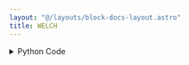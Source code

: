 ```yaml
---
layout: "@/layouts/block-docs-layout.astro"
title: WELCH
---
```



<PythonDocsDisplay docstring={docstring} />
<AppDisplay app={app} client:visible />

<details>
<summary>Python Code</summary>
```python
from flojoy import OrderedPair, flojoy, Matrix, Scalar
import numpy as np
from collections import namedtuple
from typing import Literal

import scipy.signal


@flojoy
def WELCH(
    default: OrderedPair | Matrix,
    fs: float = 1.0,
    window: str = "hann",
    nperseg: int = 2,
    noverlap: int = 1,
    nfft: int = 2,
    detrend: str = "constant",
    return_onesided: bool = True,
    scaling: str = "density",
    axis: int = -1,
    average: str = "mean",
    select_return: Literal["f", "Pxx"] = "f",
) -> OrderedPair | Matrix | Scalar:
    """The WELCH node is based on a numpy or scipy function.

    The description of that function is as follows:

            Estimate power spectral density using Welch's method.

            Welch's method [1]_ computes an estimate of the power spectral density by dividing the data into overlapping segments,
            computing a modified periodogram for each segment, and averaging the periodograms.

    Parameters
    ----------
    select_return : 'f', 'Pxx'
        Select the desired object to return.
        See the respective function docs for descriptors.
    x : array_like
        Time series of measurement values.
    fs : float, optional
        Sampling frequency of the 'x' time series.
        Defaults to 1.0.
    window : str or tuple or array_like, optional
        Desired window to use. If 'window' is a string or tuple, it is
        passed to 'get_window' to generate the window values, which are
        DFT-even by default.
        See 'get_window' for a list of windows and required parameters.
        If 'window' is array_like,it will be used directly as the window
        and its length must be nperseg.
        Defaults to a Hann window.
    nperseg : int, optional
        Length of each segment.
        Defaults to None, but if window is str or tuple, is set to 256,
        and if window is array_like, is set to the length of the window.
    noverlap : int, optional
        Number of points to overlap between segments.
        If 'None', noverlap = nperseg // 2.
        Defaults to 'None'.
    nfft : int, optional
        Length of the FFT used, if a zero padded FFT is desired.
        If 'None', the FFT length is 'nperseg'.
        Defaults to 'None'.
    detrend : str or function or 'False', optional
        Specifies how to detrend each segment.
        If 'detrend' is a string, it is passed as the 'type' argument to the 'detrend' function.
        If it is a function, it takes a segment and returns a detrended segment.
        If 'detrend' is 'False', no detrending is done.
        Defaults to 'constant'.
    return_onesided : bool, optional
        If 'True', returns a one-sided spectrum for real data.
        If 'False', returns a two-sided spectrum.
        Defaults to 'True', but for complex data, a two-sided spectrum is always returned.
    scaling : { 'density', 'spectrum' }, optional
        Selects between computing the power spectral density ('density')
        where 'Pxx' has units of V**2/Hz and computing the power
        spectrum ('spectrum') where 'Pxx' has units of V**2, if 'x'
        is measured in V and 'fs' is measured in Hz.
        Defaults to 'density'.
    axis : int, optional
        Axis along which the periodogram is computed.
        The default is over the last axis (i.e. axis=-1).
    average : { 'mean', 'median' }, optional
        Method to use when averaging periodograms.
        Defaults to 'mean'.

    .. versionadded:: 1.2.0

    Returns
    -------
    DataContainer
        type 'ordered pair', 'scalar', or 'matrix'
    """

    result = scipy.signal.welch(
        x=default.y,
        fs=fs,
        window=window,
        nperseg=nperseg,
        noverlap=noverlap,
        nfft=nfft,
        detrend=detrend,
        return_onesided=return_onesided,
        scaling=scaling,
        axis=axis,
        average=average,
    )

    return_list = ["f", "Pxx"]
    if isinstance(result, tuple):
        res_dict = {}
        num = min(len(result), len(return_list))
        for i in range(num):
            res_dict[return_list[i]] = result[i]
        result = res_dict[select_return]
    else:
        result = result._asdict()
        result = result[select_return]

    if isinstance(result, np.ndarray):
        result = OrderedPair(x=default.x, y=result)
    else:
        assert isinstance(
            result, np.number | float | int
        ), f"Expected np.number, float or int for result, got {type(result)}"
        result = Scalar(c=float(result))

    return result

```
[Find this Flojoy Block on GitHub](https://github.com/flojoy-ai/blocks/blob/main/blocks/SCIPY/SIGNAL/WELCH/WELCH.py)
</details>


## Example
